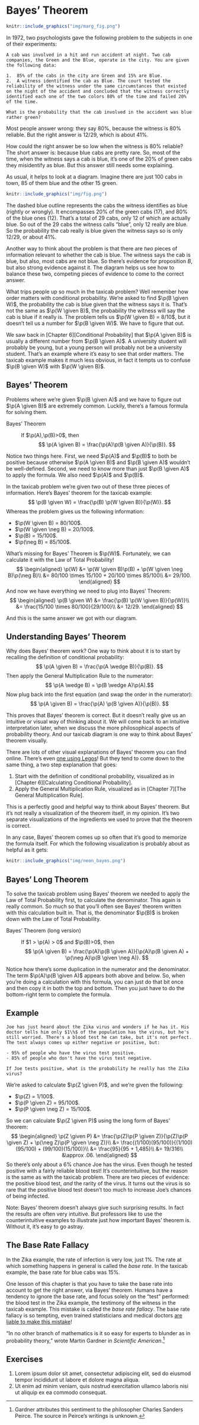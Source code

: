 # Bayes' Theorem

```r
knitr::include_graphics("img/marg_fig.png")
```

In 1972, two psychologists gave the following problem to the subjects in one of their experiments:

```block
A cab was involved in a hit and run accident at night. Two cab companies, the Green and the Blue, operate in the city. You are given the following data:

1.  85% of the cabs in the city are Green and 15% are Blue.
2.  A witness identified the cab as Blue. The court tested the reliability of the witness under the same circumstances that existed on the night of the accident and concluded that the witness correctly identified each one of the two colors 80% of the time and failed 20% of the time.

What is the probability that the cab involved in the accident was blue rather green?
```

Most people answer wrong: they say 80%, because the witness is 80% reliable. But the right answer is $12/29$, which is about $41\%$.

How could the right answer be so low when the witness is 80% reliable? The short answer is: because blue cabs are pretty rare. So, most of the time, when the witness says a cab is blue, it's one of the 20% of green cabs they misidentify as blue. But this answer still needs some explaining.

As usual, it helps to look at a diagram. Imagine there are just 100 cabs in town, 85 of them blue and the other 15 green.

```r
knitr::include_graphics("img/fig.png")
```

The dashed blue outline represents the cabs the witness identifies as blue (rightly or wrongly). It encompasses $20\%$ of the green cabs ($17$), and $80\%$ of the blue ones ($12$). That's a total of $29$ cabs, only $12$ of which are actually blue. So out of the $29$ cabs the witness calls "blue", only $12$ really are blue. So the probability the cab really is blue given the witness says so is only $12/29$, or about $41\%$.

Another way to think about the problem is that there are *two* pieces of information relevant to whether the cab is blue. The witness says the cab is blue, but also, most cabs are not blue. So there's evidence for proposition $B$, but also strong evidence against it. The diagram helps us see how to balance these two, competing pieces of evidence to come to the correct answer.

What trips people up so much in the taxicab problem? Well remember how order matters with conditional probability. We're asked to find $\p(B \given W)$, the probability the cab is blue given that the witness says it is. That's not the same as $\p(W \given B)$, the probability the witness will say the cab is blue if it really is. The problem tells us $\p(W \given B) = 8/10$, but it doesn't tell us a number for $\p(B \given W)$. We have to figure that out.

We saw back in [Chapter 6][Conditional Probability] that $\p(A \given B)$ is usually a different number from $\p(B \given A)$. A university student will probably be young, but a young person will probably not be a university student. That's an example where it's easy to see that order matters. The taxicab example makes it much less obvious, in fact it tempts us to confuse $\p(B \given W)$ with $\p(W \given B)$.


## Bayes' Theorem

Problems where we're given $\p(B \given A)$ and we have to figure out $\p(A \given B)$ are extremely common. Luckily, there's a famous formula for solving them.

Bayes' Theorem

:   If $\p(A),\p(B)>0$, then
    $$ \p(A \given B) = \frac{\p(A)\p(B \given A)}{\p(B)}. $$

Notice two things here. First, we need $\p(A)$ and $\p(B)$ to both be positive because otherwise $\p(A \given B)$ and $\p(B \given A)$ wouldn't be well-defined. Second, we need to know more than just $\p(B \given A)$ to apply the formula. We also need $\p(A)$ and $\p(B)$.

In the taxicab problem we're given two out of these three pieces of information. Here's Bayes' theorem for the taxicab example:
$$ \p(B \given W) = \frac{\p(B) \p(W \given B)}{\p(W)}. $$
Whereas the problem gives us the following information:

- $\p(W \given B) = 80/100$.
- $\p(W \given \neg B) = 20/100$.
- $\p(B) = 15/100$.
- $\p(\neg B) = 85/100$.

What's missing for Bayes' Theorem is $\p(W)$. Fortunately, we can calculate it with the Law of Total Probability!
$$
  \begin{aligned}
    \p(W) &= \p(W \given B)\p(B) + \p(W \given \neg B)\p(\neg B)\\
          &= 80/100 \times 15/100 + 20/100 \times 85/100\\
          &= 29/100.
  \end{aligned}
$$
And now we have everything we need to plug into Bayes' Theorem:
$$
  \begin{aligned}
    \p(B \given W) &= \frac{\p(B) \p(W \given B)}{\p(W)}\\
                   &= \frac{15/100 \times 80/100}{29/100}\\
                   &= 12/29.
  \end{aligned}
$$

And this is the same answer we got with our diagram.

## Understanding Bayes' Theorem

Why does Bayes' theorem work? One way to think about it is to start by recalling the definition of conditional probability:
$$ \p(A \given B) = \frac{\p(A \wedge B)}{\p(B)}. $$
Then apply the General Multiplication Rule to the numerator:
$$ \p(A \wedge B) = \p(B \wedge A)\p(A).$$
Now plug back into the first equation (and swap the order in the numerator):
$$ \p(A \given B) = \frac{\p(A) \p(B \given A)}{\p(B)}. $$

This proves that Bayes' theorem is correct. But it doesn't really give us an intuitive or visual way of thinking about it. We will come back to an intuitive interpretation later, when we discuss the more philosophical aspects of probability theory. And our taxicab diagram is one way to think about Bayes' theorem visually.

There are lots of other visual explanations of Bayes' theorem you can find online. There's even [one using Legos](https://www.countbayesie.com/blog/2015/2/18/bayes-theorem-with-lego)! But they tend to come down to the same thing, a two step explanation that goes:

1. Start with the definition of conditional probability, visualized as in [Chapter 6][Calculating Conditional Probability].
2. Apply the General Multiplication Rule, visualized as in [Chapter 7][The General Multiplication Rule].

This is a perfectly good and helpful way to think about Bayes' theorem. But it's not really a visualization of the theorem itself, in my opinion. It's two separate visualizations of the ingredients we used to prove that the theorem is correct.

In any case, Bayes' theorem comes up so often that it's good to memorize the formula itself. For which the following visualization is probably about as helpful as it gets:

```r
knitr::include_graphics("img/neon_bayes.png")
```


## Bayes' Long Theorem

To solve the taxicab problem using Bayes' theorem we needed to apply the Law of Total Probability first, to calculate the denominator. This again is really common. So much so that you'll often see Bayes' theorem written with this calculation built in. That is, the denominator $\p(B)$ is broken down with the Law of Total Probability.

Bayes' Theorem (long version)

:   If $1 > \p(A) > 0$ and $\p(B)>0$, then
    $$ \p(A \given B) = \frac{\p(A)\p(B \given A)}{\p(A)\p(B \given A) + \p(\neg A)\p(B \given \neg A)}. $$

Notice how there's some duplication in the numerator and the denominator. The term $\p(A)\p(B \given A)$ appears both above and below. So, when you're doing a calculation with this formula, you can just do that bit once and then copy it in both the top and bottom. Then you just have to do the bottom-right term to complete the formula.


## Example

```block
Joe has just heard about the Zika virus and wonders if he has it. His doctor tells him only $1\%$ of the population has the virus, but he's still worried. There's a blood test he can take, but it's not perfect. The test always comes up either negative or positive, but:

- 95% of people who have the virus test positive.
- 85% of people who don't have the virus test negative.

If Joe tests positive, what is the probability he really has the Zika virus?
```
We're asked to calculate $\p(Z \given P)$, and we're given the following:

- $\p(Z) = 1/100$.
- $\p(P \given Z) = 95/100$.
- $\p(P \given \neg Z) = 15/100$.

So we can calculate $\p(Z \given P)$ using the long form of Bayes' theorem:
$$
  \begin{aligned}
    \p(Z \given P) &= \frac{\p(Z)\p(P \given Z)}{\p(Z)\p(P \given Z) + \p(\neg Z)\p(P \given \neg Z)}\\
                   &= \frac{(1/100)(95/100)}{(1/100)(95/100) + (99/100)(15/100)}\\
                   &= \frac{95}{95 + 1,485}\\
                   &= 19/316\\
                   &\approx .06.
  \end{aligned}
$$
So there's only about a $6\%$ chance Joe has the virus. Even though he tested positive with a fairly reliable blood test! It's counterintuitive, but the reason is the same as with the taxicab problem. There are two pieces of evidence: the positive blood test, *and* the rarity of the virus. It turns out the virus is so rare that the positive blood test doesn't too much to increase Joe's chances of being infected.

Note: Bayes' theorem doesn't always give such surprising results. In fact the results are often very intuitive. But professors like to use the counterintuitive examples to illustrate just how important Bayes' theorem is. Without it, it's easy to go astray.


## The Base Rate Fallacy

In the Zika example, the rate of infection is very low, just $1\%$. The rate at which something happens in general is called the *base rate*. In the taxicab example, the base rate for blue cabs was $15\%$.

One lesson of this chapter is that you have to take the base rate into account to get the right answer, via Bayes' theorem. Humans have a tendency to ignore the base rate, and focus solely on the "test" performed: the blood test in the Zika example, the testimony of the witness in the taxicab example. This mistake is called the *base rate fallacy*. The base rate fallacy is so tempting, even trained statisticians and medical doctors [are liable to make this mistake](http://journals.cambridge.org/action/displayAbstract?fromPage=online&aid=6740580&fileId=S0140525X00041261)!

"In no other branch of mathematics is it so easy for experts to blunder as in probability theory," wrote Martin Gardner in *Scientific American*.^[Gardner attributes this sentiment to the philosopher Charles Sanders Peirce. The source in Peirce's writings is unknown.]

## Exercises {-}

1. Lorem ipsum dolor sit amet, consectetur adipiscing elit, sed do eiusmod tempor incididunt ut labore et dolore magna aliqua.
2. Ut enim ad minim veniam, quis nostrud exercitation ullamco laboris nisi ut aliquip ex ea commodo consequat.